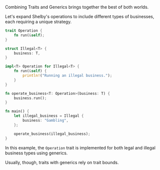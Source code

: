 Combining Traits and Generics brings together the best of both worlds.

Let's expand Shelby's operations to include different types of businesses, each requiring a unique strategy.

```rust
trait Operation {
    fn run(&self);
}

struct Illegal<T> {
    business: T,
}

impl<T> Operation for Illegal<T> {
    fn run(&self) {
        println!("Running an illegal business.");
    }
}

fn operate_business<T: Operation>(business: T) {
    business.run();
}

fn main() {
    let illegal_business = Illegal {
        business: "Gambling",
    };

    operate_business(illegal_business);
}
```

In this example, the `Operation` trait is implemented for both legal and illegal business types using generics.

Usually, though, traits with generics rely on trait bounds.